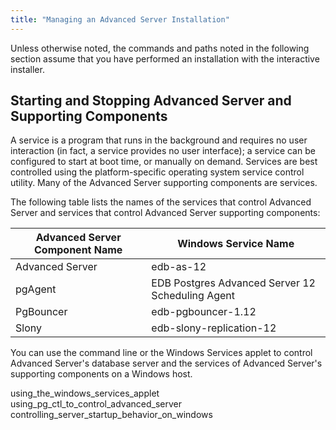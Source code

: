 ```yaml
---
title: "Managing an Advanced Server Installation"
---
```


<div id="managing_an_advanced_server_installation" class="registered_link"></div>


Unless otherwise noted, the commands and paths noted in the following section assume that you have performed an installation with the interactive installer.

## Starting and Stopping Advanced Server and Supporting Components

A service is a program that runs in the background and requires no user interaction (in fact, a service provides no user interface); a service can be configured to start at boot time, or manually on demand. Services are best controlled using the platform-specific operating system service control utility. Many of the Advanced Server supporting components are services.

The following table lists the names of the services that control Advanced Server and services that control Advanced Server supporting components:

| Advanced Server Component Name | Windows Service Name                             |
|--------------------------------|--------------------------------------------------|
| Advanced Server                | edb-as-12                                        |
| pgAgent                        | EDB Postgres Advanced Server 12 Scheduling Agent |
| PgBouncer                      | edb-pgbouncer-1.12                               |
| Slony                          | edb-slony-replication-12                         |

You can use the command line or the Windows Services applet to control Advanced Server's database server and the services of Advanced Server's supporting components on a Windows host.

<div class="toctree" maxdepth="3">

using\_the\_windows\_services\_applet using\_pg\_ctl\_to\_control\_advanced\_server controlling\_server\_startup\_behavior\_on\_windows

</div>
